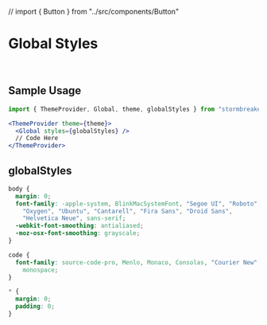 // import { Button } from "../src/components/Button"

<Meta title="Theme/globalStyles" decorators={defaultDecoratorArr} />

# Global Styles

<br />

## Sample Usage

```jsx padded dark
import { ThemeProvider, Global, theme, globalStyles } from "stormbreaker"

<ThemeProvider theme={theme}>
  <Global styles={globalStyles} />
  // Code Here
</ThemeProvider>
```

## globalStyles

```css dark {globalStyles}
body {
  margin: 0;
  font-family: -apple-system, BlinkMacSystemFont, "Segoe UI", "Roboto",
    "Oxygen", "Ubuntu", "Cantarell", "Fira Sans", "Droid Sans",
    "Helvetica Neue", sans-serif;
  -webkit-font-smoothing: antialiased;
  -moz-osx-font-smoothing: grayscale;
}

code {
  font-family: source-code-pro, Menlo, Monaco, Consolas, "Courier New",
    monospace;
}

* {
  margin: 0;
  padding: 0;
}
```